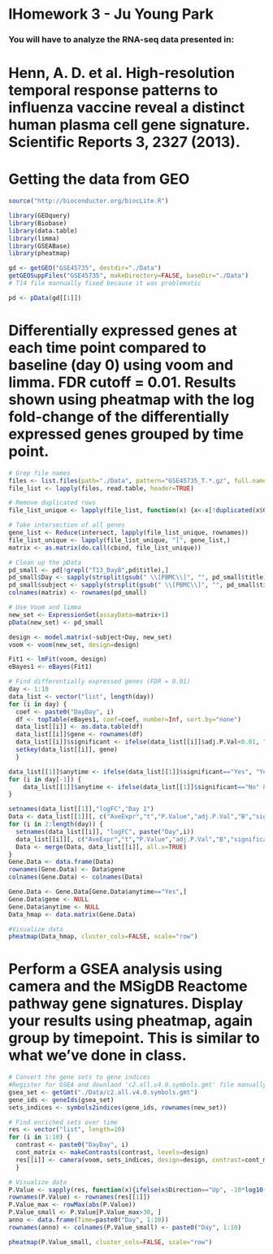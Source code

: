 lHomework 3 - Ju Young Park
========================================================

### You will have to analyze the RNA-seq data presented in:
# Henn, A. D. et al. High-resolution temporal response patterns to influenza vaccine reveal a distinct human plasma cell gene signature. Scientific Reports 3, 2327 (2013).
  
# Getting the data from GEO
```r
source("http://bioconductor.org/biocLite.R")

library(GEOquery)
library(Biobase)
library(data.table)
library(limma)
library(GSEABase)
library(pheatmap)

gd <- getGEO("GSE45735", destdir="./Data")
getGEOSuppFiles("GSE45735", makeDirectory=FALSE, baseDir="./Data")
# T14 file mannually fixed because it was problematic

pd <- pData(gd[[1]])
```

# Differentially expressed genes at each time point compared to baseline (day 0) using voom and limma. FDR cutoff = 0.01. Results shown using pheatmap with the log fold-change of the differentially expressed genes grouped by time point.  
```r
# Grep file names
files <- list.files(path="./Data", pattern="GSE45735_T.*.gz", full.names=TRUE)
file_list <- lapply(files, read.table, header=TRUE)

# Remove duplicated rows
file_list_unique <- lapply(file_list, function(x) {x<-x[!duplicated(x$Gene),]; x<-x[order(x$Gene),]; rownames(x)<-x$Gene; x[,-1]})

# Take intersection of all genes
gene_list <- Reduce(intersect, lapply(file_list_unique, rownames))
file_list_unique <- lapply(file_list_unique, "[", gene_list,)
matrix <- as.matrix(do.call(cbind, file_list_unique))

# Clean up the pData
pd_small <- pd[!grepl("T13_Day8",pd$title),]
pd_small$Day <- sapply(strsplit(gsub(" \\[PBMC\\]", "", pd_small$title), "_"), "[", 2)
pd_small$subject <- sapply(strsplit(gsub(" \\[PBMC\\]", "", pd_small$title), "_"), "[", 1)
colnames(matrix) <- rownames(pd_small)

# Use Voom and limma
new_set <- ExpressionSet(assayData=matrix+1)
pData(new_set) <- pd_small

design <- model.matrix(~subject+Day, new_set)
voom <- voom(new_set, design=design)

Fit1 <- lmFit(voom, design)
eBayes1 <- eBayes(Fit1)

# Find differentially expressed genes (FDR = 0.01)
day <- 1:10
data_list <- vector("list", length(day))
for (i in day) {
  coef <- paste0("DayDay", i)
  df <- topTable(eBayes1, coef=coef, number=Inf, sort.by="none")
  data_list[[i]] <- as.data.table(df)
  data_list[[i]]$gene <- rownames(df)
  data_list[[i]]$significant <- ifelse(data_list[[i]]$adj.P.Val<0.01, "Yes", "No")
  setkey(data_list[[i]], gene)
  }

data_list[[1]]$anytime <- ifelse(data_list[[1]]$significant=="Yes", "Yes", "No")
for (i in day[-1]) {
    data_list[[1]]$anytime <- ifelse(data_list[[1]]$significant=="No" & data_list[[i]]$significant=="Yes", "Yes", data_list[[1]]$anytime)
}

setnames(data_list[[1]],"logFC","Day 1")
Data <- data_list[[1]][, c("AveExpr","t","P.Value","adj.P.Val","B","significant"):=NULL]
for (i in 2:length(day)) {
  setnames(data_list[[i]], "logFC", paste("Day",i))
  data_list[[i]][, c("AveExpr","t","P.Value","adj.P.Val","B","significant"):=NULL]
  Data <- merge(Data, data_list[[i]], all.x=TRUE)
}
Gene.Data <- data.frame(Data)
rownames(Gene.Data) <- Data$gene
colnames(Gene.Data) <- colnames(Data)

Gene.Data <- Gene.Data[Gene.Data$anytime=="Yes",]
Gene.Data$gene <- NULL
Gene.Data$anytime <- NULL
Data_hmap <- data.matrix(Gene.Data)

#Visualize data
pheatmap(Data_hmap, cluster_cols=FALSE, scale="row")
```

# Perform a GSEA analysis using camera and the MSigDB Reactome pathway gene signatures. Display your results using pheatmap, again group by timepoint. This is similar to what we've done in class.
```r
# Convert the gene sets to gene indices
#Register for GSEA and downlaod 'c2.all.v4.0.symbols.gmt' file manually
gsea_set <- getGmt("./Data/c2.all.v4.0.symbols.gmt")
gene_ids <- geneIds(gsea_set)
sets_indices <- symbols2indices(gene_ids, rownames(new_set))

# Find enriched sets over time
res <- vector("list", length=10)
for (i in 1:10) {
  contrast <- paste0("DayDay", i)
  cont_matrix <- makeContrasts(contrast, levels=design)
  res[[i]] <- camera(voom, sets_indices, design=design, contrast=cont_matrix, sort=FALSE)
  }

# Visualize data
P.Value <- sapply(res, function(x){ifelse(x$Direction=="Up", -10*log10(x$PValue), 10*log10(x$PValue))})
rownames(P.Value) <- rownames(res[[1]])
P.Value_max <- rowMax(abs(P.Value))
P.Value_small <- P.Value[P.Value_max>30, ]
anno <- data.frame(Time=paste0("Day", 1:10))
rownames(anno) <- colnames(P.Value_small) <- paste0("Day", 1:10)

pheatmap(P.Value_small, cluster_cols=FALSE, scale="row")
```
